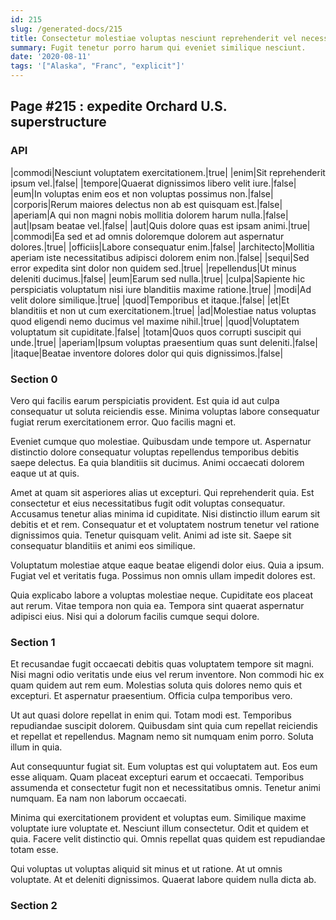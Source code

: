 ```yaml
---
id: 215
slug: /generated-docs/215
title: Consectetur molestiae voluptas nesciunt reprehenderit vel necessitatibus est.
summary: Fugit tenetur porro harum qui eveniet similique nesciunt.
date: '2020-08-11'
tags: '["Alaska", "Franc", "explicit"]'
---
```


## Page #215 : expedite Orchard U.S. superstructure
### API

|commodi|Nesciunt voluptatem exercitationem.|true|
|enim|Sit reprehenderit ipsum vel.|false|
|tempore|Quaerat dignissimos libero velit iure.|false|
|eum|In voluptas enim eos et non voluptas possimus non.|false|
|corporis|Rerum maiores delectus non ab est quisquam est.|false|
|aperiam|A qui non magni nobis mollitia dolorem harum nulla.|false|
|aut|Ipsam beatae vel.|false|
|aut|Quis dolore quas est ipsam animi.|true|
|commodi|Ea sed et ad omnis doloremque dolorem aut aspernatur dolores.|true|
|officiis|Labore consequatur enim.|false|
|architecto|Mollitia aperiam iste necessitatibus adipisci dolorem enim non.|false|
|sequi|Sed error expedita sint dolor non quidem sed.|true|
|repellendus|Ut minus deleniti ducimus.|false|
|eum|Earum sed nulla.|true|
|culpa|Sapiente hic perspiciatis voluptatum nisi iure blanditiis maxime ratione.|true|
|modi|Ad velit dolore similique.|true|
|quod|Temporibus et itaque.|false|
|et|Et blanditiis et non ut cum exercitationem.|true|
|ad|Molestiae natus voluptas quod eligendi nemo ducimus vel maxime nihil.|true|
|quod|Voluptatem voluptatum sit cupiditate.|false|
|totam|Quos quos corrupti suscipit qui unde.|true|
|aperiam|Ipsum voluptas praesentium quas sunt deleniti.|false|
|itaque|Beatae inventore dolores dolor qui quis dignissimos.|false|




### Section 0
Vero qui facilis earum perspiciatis provident. Est quia id aut culpa consequatur ut soluta reiciendis esse. Minima voluptas labore consequatur fugiat rerum exercitationem error. Quo facilis magni et.
 Eveniet cumque quo molestiae. Quibusdam unde tempore ut. Aspernatur distinctio dolore consequatur voluptas repellendus temporibus debitis saepe delectus. Ea quia blanditiis sit ducimus. Animi occaecati dolorem eaque ut at quis.
 Amet at quam sit asperiores alias ut excepturi. Qui reprehenderit quia. Est consectetur et eius necessitatibus fugit odit voluptas consequatur. Accusamus tenetur alias minima id cupiditate. Nisi distinctio illum earum sit debitis et et rem.
Consequatur et et voluptatem nostrum tenetur vel ratione dignissimos quia. Tenetur quisquam velit. Animi ad iste sit. Saepe sit consequatur blanditiis et animi eos similique.
 Voluptatum molestiae atque eaque beatae eligendi dolor eius. Quia a ipsum. Fugiat vel et veritatis fuga. Possimus non omnis ullam impedit dolores est.
 Quia explicabo labore a voluptas molestiae neque. Cupiditate eos placeat aut rerum. Vitae tempora non quia ea. Tempora sint quaerat aspernatur adipisci eius. Nisi qui a dolorum facilis cumque sequi dolore.
### Section 1
Et recusandae fugit occaecati debitis quas voluptatem tempore sit magni. Nisi magni odio veritatis unde eius vel rerum inventore. Non commodi hic ex quam quidem aut rem eum. Molestias soluta quis dolores nemo quis et excepturi. Et aspernatur praesentium. Officia culpa temporibus vero.
 Ut aut quasi dolore repellat in enim qui. Totam modi est. Temporibus repudiandae suscipit dolorem. Quibusdam sint quia cum repellat reiciendis et repellat et repellendus. Magnam nemo sit numquam enim porro. Soluta illum in quia.
 Aut consequuntur fugiat sit. Eum voluptas est qui voluptatem aut. Eos eum esse aliquam. Quam placeat excepturi earum et occaecati.
Temporibus assumenda et consectetur fugit non et necessitatibus omnis. Tenetur animi numquam. Ea nam non laborum occaecati.
 Minima qui exercitationem provident et voluptas eum. Similique maxime voluptate iure voluptate et. Nesciunt illum consectetur. Odit et quidem et quia. Facere velit distinctio qui. Omnis repellat quas quidem est repudiandae totam esse.
 Qui voluptas ut voluptas aliquid sit minus et ut ratione. At ut omnis voluptate. At et deleniti dignissimos. Quaerat labore quidem nulla dicta ab.
### Section 2

